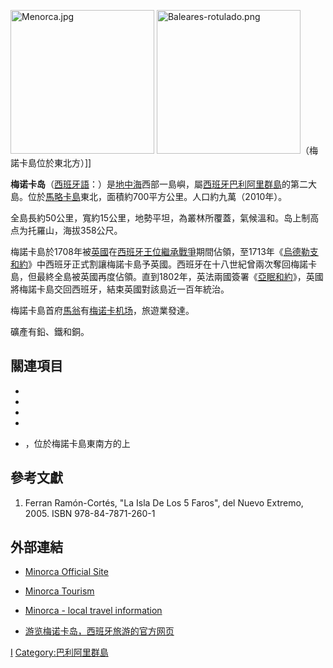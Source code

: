 {{nofootnotes|time=2016-8-4}}
{{Infobox islands
| name             = 梅诺卡岛<br/>''Menorca''
| image name       = Bandera de Menorca.svg
| image caption    = 梅諾卡島旗
| image size       = 175px
| map_custom = yes
| locator map      = [[File:LocationMenorca2.png|225px]]<br/>[[File:Localització_de_Menorca_respecte_les_Illes_Balears.svg|border]]
| native name      = Menorca
| native name link = 加泰隆尼亞語
| nickname         =
| location         = [[地中海|地中海]]
| coordinates      = {{Coord|39|58|N|4|05|E|type:isle|display=title}}
| archipelago      = [[巴利阿里群岛|巴利阿里群岛]]
| total islands    =
| major islands    =
| area_km2         = 695.7
| highest mount    = 托羅山
| elevation_m      = 358
| country          = 西班牙
| country admin divisions title     = [[西班牙行政區劃|行政區]]
| country admin divisions           = [[巴利亞利群島|巴利亞利群島]]
| country admin divisions title 1   = [[西班牙省份|省]]
| country admin divisions 1         = [[巴利亞利群島|巴利亞利群島]]
| country admin divisions title 2   =
| country admin divisions 2         =
| country capital city              = [[馬翁_(巴利阿里群島)|馬翁]]
| country largest city              = [[馬翁_(巴利阿里群島)|馬翁]]
| country largest city population   = 29,321
| country leader title              = 2
| country leader name               =
| population       = 94,383
| population as of = 2010年1月1日
| density_km2      = 135.67
| ethnic groups    =
| additional info  =
}}

[[File:Menorca.jpg|230px]]
[[File:Baleares-rotulado.png|230px]]（梅諾卡島位於東北方）]]

'''梅诺卡岛'''（[[西班牙語|西班牙語]]：'''{{lang|es|Menorca}}'''）是[[地中海|地中海]]西部一島嶼，屬[[西班牙|西班牙]][[巴利阿里群島|巴利阿里群島]]的第二大島。位於[[馬略卡島|馬略卡島]]東北，面積約700平方公里。人口約九萬（2010年）。

全島長約50公里，寬約15公里，地勢平坦，為叢林所覆蓋，氣候溫和。岛上制高点为托羅山，海拔358公尺。

梅諾卡島於1708年被[[英國|英國]]在[[西班牙王位繼承戰爭|西班牙王位繼承戰爭]]期間佔領，至1713年《[[烏德勒支和約|烏德勒支和約]]》中西班牙正式割讓梅諾卡島予英國。西班牙在十八世紀曾兩次奪回梅諾卡島，但最終全島被英國再度佔領。直到1802年，英法兩國簽署《[[亞眠和約|亞眠和約]]》，英國將梅諾卡島交回西班牙，結束英國對該島近一百年統治。

梅諾卡島首府[[馬翁_(巴利阿里群島)|馬翁]]有[[梅诺卡机场|梅诺卡机场]]，旅遊業發達。

礦產有鉛、鐵和銅。

== 關連項目 ==
* {{tsl|es|Faro de Cabo de Cavallería|骑兵角灯塔}}
* {{tsl|es|Faro de Artrutx|阿特鲁奇灯塔}}
* {{tsl|es|Faro de Favàritx|法瓦里奇灯塔}}
* {{tsl|es|Faro de Punta Nati|納蒂角燈塔}}
* {{tsl|es|Faro de Isla del Aire|艾雷島燈塔}}，位於梅諾卡島東南方的{{tsl|es|Isla del Aire|艾雷島}}上

== 參考文獻 ==
# Ferran Ramón-Cortés, "La Isla De Los 5 Faros", del Nuevo Extremo, 2005. ISBN 978-84-7871-260-1
{{commonscat|Menorca}}
== 外部連結 ==
* {{en}}[http://www.emenorca.org/ Minorca Official Site] {{Wayback|url=http://www.emenorca.org/ |date=20110611163000 }}
* {{en}}[http://www.tripadvisor.com/Tourism-g187464-Minorca_Balearic_Islands-Vacations.html Minorca Tourism] {{Wayback|url=http://www.tripadvisor.com/Tourism-g187464-Minorca_Balearic_Islands-Vacations.html |date=20081210053557 }}
* {{en}}[http://www.minorca.com/ Minorca - local travel information] {{Wayback|url=http://www.minorca.com/ |date=20090813192631 }}
* [https://web.archive.org/web/20130910122200/http://www.spain.info/zh/que-quieres/ciudades-pueblos/zonas-turisticas/menorca.html 游览梅诺卡岛，西班牙旅游的官方网页]

{{巴利阿里群島市鎮}}
{{normdaten}}
[[Category:西班牙島嶼|I]]
[[Category:巴利阿里群島|Category:巴利阿里群島]]